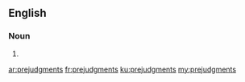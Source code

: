 ==English==

===Noun===
{{head|en}}

# {{plural of|prejudgment}}

[[ar:prejudgments]]
[[fr:prejudgments]]
[[ku:prejudgments]]
[[my:prejudgments]]